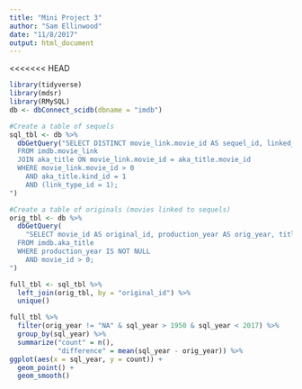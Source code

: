 ```yaml
---
title: "Mini Project 3"
author: "Sam Ellinwood"
date: "11/8/2017"
output: html_document
---
```


<<<<<<< HEAD
```r
library(tidyverse)
library(mdsr)
library(RMySQL)
db <- dbConnect_scidb(dbname = "imdb")
```

```r
#Create a table of sequels
sql_tbl <- db %>%
  dbGetQuery("SELECT DISTINCT movie_link.movie_id AS sequel_id, linked_movie_id AS original_id, link_type_id, production_year AS sql_year, title AS sequel_title  
  FROM imdb.movie_link
  JOIN aka_title ON movie_link.movie_id = aka_title.movie_id
  WHERE movie_link.movie_id > 0
    AND aka_title.kind_id = 1
    AND (link_type_id = 1);
")
```

```r
#Create a table of originals (movies linked to sequels)
orig_tbl <- db %>%
  dbGetQuery(
    "SELECT movie_id AS original_id, production_year AS orig_year, title AS original_title
  FROM imdb.aka_title
  WHERE production_year IS NOT NULL
    AND movie_id > 0;
")
```

```r
full_tbl <- sql_tbl %>%
  left_join(orig_tbl, by = "original_id") %>%
  unique() 
```


```r
full_tbl %>%
  filter(orig_year != "NA" & sql_year > 1950 & sql_year < 2017) %>%
  group_by(sql_year) %>%
  summarize("count" = n(),
            "difference" = mean(sql_year - orig_year)) %>%
ggplot(aes(x = sql_year, y = count)) +
  geom_point() +
  geom_smooth()
```

